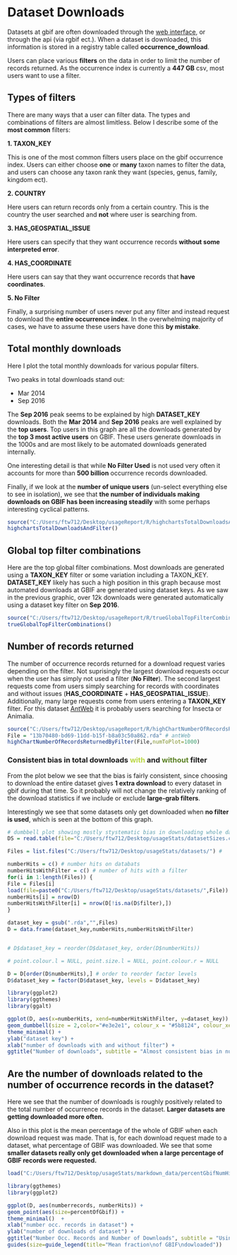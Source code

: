 
# Dataset Downloads

Datasets at gbif are often downloaded through the [web interface](https://www.gbif.org/occurrence/search?q=), or through the api (via rgbif ect.). When a dataset is downloaded, this information is stored in a registry table called **occurrence_download**. 

Users can place various **filters** on the data in order to limit the number of records returned. As the occurrence index is currently a **447 GB** csv, most users want to use a filter. 

## Types of filters

There are many ways that a user can filter data. The types and combinations of filters are almost limitless. Below I describe some of the **most common** filters: 

**1. TAXON_KEY**

This is one of the most common filters users place on the gbif occurrence index. Users can either choose **one** or **many** taxon names to filter the data, and users can choose any taxon rank they want (species, genus, family, kingdom ect). 

**2. COUNTRY**

Here users can return records only from a certain country. This is the country the user searched and **not** where user is searching from. 

**3. HAS_GEOSPATIAL_ISSUE**

Here users can specify that they want occurrence records **without some interpreted error**. 

**4. HAS_COORDINATE**

Here users can say that they want occurrence records that **have coordinates**. 

**5. No Filter**

Finally, a surprising number of users never put any filter and instead request to download the **entire occurrence index**. In the overwhelming majority of cases, we have to assume these users have done this **by mistake**.

## Total monthly downloads

Here I plot the total monthly downloads for various popular filters. 

Two peaks in total downloads stand out: 

* Mar 2014
* Sep 2016 

The **Sep 2016** peak seems to be explained by high **DATASET_KEY** downloads. Both the **Mar 2014** and **Sep 2016** peaks are well explained by the **top users**. Top users in this graph are all the downloads generated by the **top 3 most active users** on GBIF. These users generate downloads in the 1000s and are most likely to be automated downloads generated internally. 

One interesting detail is that while **No Filter Used** is not used very often it accounts for more than **500 billion** occurrence records downloaded. 

Finally, if we look at the **number of unique users** (un-select everything else to see in isolation), we see that **the number of individuals making downloads on GBIF has been increasing steadily** with some perhaps interesting cyclical patterns. 

```r
source("C:/Users/ftw712/Desktop/usageReport/R/highchartsTotalDownloadsAndFilter.r")
highchartsTotalDownloadsAndFilter()
```

## Global top filter combinations

Here are the top global filter combinations. Most downloads are generated using a **TAXON_KEY** filter or some variation including a TAXON_KEY. **DATASET_KEY** likely has such a high position in this graph because most automated downloads at GBIF are generated using dataset keys. As we saw in the previous graphic, over 12k downloads were generated automatically using a dataset key filter on **Sep 2016**. 

```r
source("C:/Users/ftw712/Desktop/usageReport/R/trueGlobalTopFilterCombinations.r")
trueGlobalTopFilterCombinations()
```

## Number of records returned

The number of occurrence records returned for a download request varies depending on the filter. Not suprisingly the largest download requests occur when the user has simply not used a filter (**No Filter**). The second largest requests come from users simply searching for records with coordinates  and without issues 
(**HAS_COORDINATE** + **HAS_GEOSPATIAL_ISSUE**). Additionally, many large requests come from users entering a **TAXON_KEY** filter. For this dataset [AntWeb](https://www.gbif.org/dataset/13b70480-bd69-11dd-b15f-b8a03c50a862) it is probably users searching for Insecta or Animalia. 

```r
source("C:/Users/ftw712/Desktop/usageReport/R/highChartNumberOfRecordsReturnedByFilter.r")
File = "13b70480-bd69-11dd-b15f-b8a03c50a862.rda" # antWeb
highChartNumberOfRecordsReturnedByFilter(File,numToPlot=1000)
```

### Consistent bias in total downloads <span style="color:#bad744">**with**</span> and <span style="color:#5b8124">**without**</span> filter

From the plot below we see that the bias is fairly consistent, since choosing to download the entire dataset gives **1 extra download** to every dataset in gbif during that time. So it probably will not change the relatively ranking of the download statistics if we include or exclude **large-grab filters**. 

Interestingly we see that some datasets only get downloaded when **no filter is used**, which is seen at the bottom of this graph. 

```r
# dumbbell plot showing mostly stystematic bias in downloading whole dataset...
DS = read.table(file="C:/Users/ftw712/Desktop/usageStats/datasetSizes.csv",sep=",",header=TRUE) # dataset sizes

Files = list.files("C:/Users/ftw712/Desktop/usageStats/datasets/") #

numberHits = c() # number hits on databats
numberHitsWithFilter = c() # number of hits with a filter
for(i in 1:length(Files)) {
File = Files[i]
load(file=paste0("C:/Users/ftw712/Desktop/usageStats/datasets/",File))
numberHits[i] = nrow(D)
numberHitsWithFilter[i] = nrow(D[!is.na(D$filter),])
}

dataset_key = gsub(".rda","",Files)
D = data.frame(dataset_key,numberHits,numberHitsWithFilter)


# D$dataset_key = reorder(D$dataset_key, order(D$numberHits))

# point.colour.l = NULL, point.size.l = NULL, point.colour.r = NULL

D = D[order(D$numberHits),] # order to reorder factor levels 
D$dataset_key = factor(D$dataset_key, levels = D$dataset_key)

library(ggplot2)
library(ggthemes)
library(ggalt)

ggplot(D, aes(x=numberHits, xend=numberHitsWithFilter, y=dataset_key)) + 
geom_dumbbell(size = 2,color="#e3e2e1", colour_x = "#5b8124", colour_xend = "#bad744") + 
theme_minimal() + 
ylab("dataset key") + 
xlab("number of downloads with and without filter") + 
ggtitle("Number of downloads", subtitle = "Almost consistent bias in number of downloads with and without filter") 

```

## Are the number of downloads related to the number of occurrence records in the dataset?

Here we see that the number of downloads is roughly positively related to the total number of occurrence records in the dataset. **Larger datasets are getting downloaded more often.** 

Also in this plot is the mean percentage of the whole of GBIF when each download request was made. That is, for each download request made to a dataset, what percentage of GBIF was downloaded. We see that some **smaller datasets really only get downloaded when a large percentage of GBIF records were requested.** 


```r
load("C:/Users/ftw712/Desktop/usageStats/markdown_data/percentGbifNumHits.rda") 

library(ggthemes)
library(ggplot2)

ggplot(D, aes(numberrecords, numberHits)) + 
geom_point(aes(size=percentOfGbif)) + 
theme_minimal()  + 
xlab("number occ. records in dataset") + 
ylab("number of downloads of dataset") + 
ggtitle("Number Occ. Records and Number of Downloads", subtitle = "Using 39 random datasets. Each point is one dataset.") + 
guides(size=guide_legend(title="Mean fraction\nof GBIF\ndowloaded"))


```
















